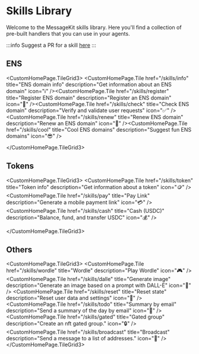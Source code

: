 
# Skills Library

Welcome to the MessageKit skills library. Here you'll find a collection of pre-built handlers that you can use in your agents.

:::info
Suggest a PR for a skill [here](https://github.com/ephemeraHQ/message-kit/issues)
:::

## ENS

<CustomHomePage.TileGrid3>
    <CustomHomePage.Tile
        href="/skills/info"
        title="ENS domain info"
        description="Get information about an ENS domain"
        icon="ℹ️"
    /><CustomHomePage.Tile
        href="/skills/register"
        title="Register ENS domain"
        description="Register an ENS domain"
        icon="📝"
    /><CustomHomePage.Tile
        href="/skills/check"
        title="Check ENS domain"
        description="Verify and validate user requests"
        icon="✅"
    /><CustomHomePage.Tile
        href="/skills/renew"
        title="Renew ENS domain"
        description="Renew an ENS domain"
        icon="🔄"
    /><CustomHomePage.Tile
        href="/skills/cool"
        title="Cool ENS domains"
        description="Suggest fun ENS domains"
        icon="😎"
    />

</CustomHomePage.TileGrid3>

## Tokens

<CustomHomePage.TileGrid3>
    <CustomHomePage.Tile
        href="/skills/token"
        title="Token info"
        description="Get information about a token"
        icon="🪙"
    /><CustomHomePage.Tile
        href="/skills/pay"
        title="Pay Link"
        description="Generate a mobile payment link"
        icon="💳"
    />
    <CustomHomePage.Tile
        href="/skills/cash"
        title="Cash (USDC)"
        description="Balance, fund, and transfer USDC"
        icon="💰"
    />

</CustomHomePage.TileGrid3>

## Others

<CustomHomePage.TileGrid3>
  <CustomHomePage.Tile
    href="/skills/wordle"
    title="Wordle"
    description="Play Wordle"
    icon="🎮"
  />
  <CustomHomePage.Tile
    href="/skills/dalle"
    title="Generate image"
    description="Generate an image based on a prompt with DALL-E"
    icon="🎨"
  />
  <CustomHomePage.Tile
    href="/skills/reset"
    title="Reset state"
    description="Reset user data and settings"
    icon="🔄"
  />
  <CustomHomePage.Tile
    href="/skills/todo"
    title="Summary by email"
    description="Send a summary of the day by email"
    icon="📧"
  />
  <CustomHomePage.Tile
    href="/skills/gated"
    title="Gated group"
    description="Create an nft gated group."
    icon="🔒"
  />
  <CustomHomePage.Tile
    href="/skills/broadcast"
    title="Broadcast"
    description="Send a message to a list of addresses."
    icon="📢"
  />
</CustomHomePage.TileGrid3>

